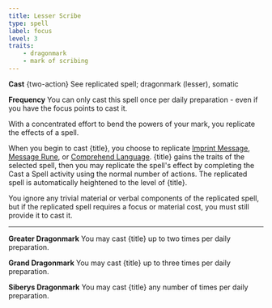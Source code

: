 ```yaml
---
title: Lesser Scribe
type: spell
label: focus
level: 3
traits:
    - dragonmark
    - mark of scribing
---
```


**Cast** {two-action} See replicated spell; dragonmark (lesser), somatic

**Frequency** You can only cast this spell once per daily preparation - even if you have the focus points to cast it.

With a concentrated effort to bend the powers of your mark, you replicate the effects of a spell.

When you begin to cast {title}, you choose to replicate [Imprint Message](https://2e.aonprd.com/Spells.aspx?ID=698), [Message Rune](https://2e.aonprd.com/Spells.aspx?ID=581), or [Comprehend Language](https://2e.aonprd.com/Spells.aspx?ID=46). {title} gains the traits of the selected spell, then you may replicate the spell's effect by completing the Cast a Spell activity using the normal number of actions. The replicated spell is automatically heightened to the level of {title}.

You ignore any trivial material or verbal components of the replicated spell, but if the replicated spell requires a focus or material cost, you must still provide it to cast it.

---

**Greater Dragonmark** You may cast {title} up to two times per daily preparation.

**Grand Dragonmark** You may cast {title} up to three times per daily preparation.

**Siberys Dragonmark** You may cast {title} any number of times per daily preparation.
